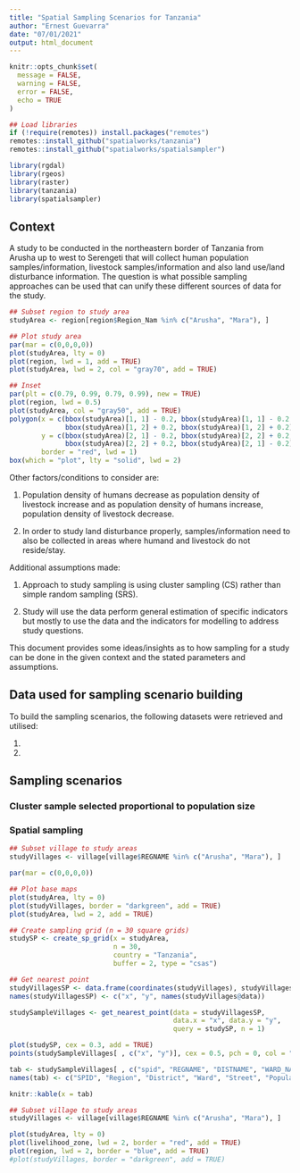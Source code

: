 ```yaml
---
title: "Spatial Sampling Scenarios for Tanzania"
author: "Ernest Guevarra"
date: "07/01/2021"
output: html_document
---
```


```r
knitr::opts_chunk$set(
  message = FALSE,
  warning = FALSE,
  error = FALSE,
  echo = TRUE
)

## Load libraries
if (!require(remotes)) install.packages("remotes")
remotes::install_github("spatialworks/tanzania")
remotes::install_github("spatialworks/spatialsampler")

library(rgdal)
library(rgeos)
library(raster)
library(tanzania)
library(spatialsampler)
```

## Context
A study to be conducted in the northeastern border of Tanzania from Arusha up to west to Serengeti that will collect human population samples/information, livestock samples/information and also land use/land disturbance information. The question is what possible sampling approaches can be used that can unify these different sources of data for the study.

```r
## Subset region to study area
studyArea <- region[region$Region_Nam %in% c("Arusha", "Mara"), ]

## Plot study area
par(mar = c(0,0,0,0))
plot(studyArea, lty = 0)
plot(region, lwd = 1, add = TRUE)
plot(studyArea, lwd = 2, col = "gray70", add = TRUE)

## Inset
par(plt = c(0.79, 0.99, 0.79, 0.99), new = TRUE)
plot(region, lwd = 0.5)
plot(studyArea, col = "gray50", add = TRUE)
polygon(x = c(bbox(studyArea)[1, 1] - 0.2, bbox(studyArea)[1, 1] - 0.2,
              bbox(studyArea)[1, 2] + 0.2, bbox(studyArea)[1, 2] + 0.2),
        y = c(bbox(studyArea)[2, 1] - 0.2, bbox(studyArea)[2, 2] + 0.2,
              bbox(studyArea)[2, 2] + 0.2, bbox(studyArea)[2, 1] - 0.2),
        border = "red", lwd = 1)
box(which = "plot", lty = "solid", lwd = 2)
```

Other factors/conditions to consider are:

1. Population density of humans decrease as population density of livestock increase and as population density of humans increase, population density of livestock decrease.

2. In order to study land disturbance properly, samples/information need to also be collected in areas where humand and livestock do not reside/stay.

Additional assumptions made:

1. Approach to study sampling is using cluster sampling (CS) rather than simple random sampling (SRS).

2. Study will use the data perform general estimation of specific indicators but mostly to use the data and the indicators for modelling to address study questions.

This document provides some ideas/insights as to how sampling for a study can be done in the given context and the stated parameters and assumptions.

## Data used for sampling scenario building

To build the sampling scenarios, the following datasets were retrieved and utilised:

1.

2. 




## Sampling scenarios

### Cluster sample selected proportional to population size

### Spatial sampling

```r
## Subset village to study areas
studyVillages <- village[village$REGNAME %in% c("Arusha", "Mara"), ]

par(mar = c(0,0,0,0))

## Plot base maps
plot(studyArea, lty = 0)
plot(studyVillages, border = "darkgreen", add = TRUE)
plot(studyArea, lwd = 2, add = TRUE)

## Create sampling grid (n = 30 square grids)
studySP <- create_sp_grid(x = studyArea, 
                          n = 30,
                          country = "Tanzania", 
                          buffer = 2, type = "csas")

## Get nearest point
studyVillagesSP <- data.frame(coordinates(studyVillages), studyVillages@data)
names(studyVillagesSP) <- c("x", "y", names(studyVillages@data))

studySampleVillages <- get_nearest_point(data = studyVillagesSP,
                                         data.x = "x", data.y = "y",
                                         query = studySP, n = 1)

plot(studySP, cex = 0.3, add = TRUE)
points(studySampleVillages[ , c("x", "y")], cex = 0.5, pch = 0, col = "blue")
```

```r
tab <- studySampleVillages[ , c("spid", "REGNAME", "DISTNAME", "WARD_NAME", "STREET", "TOTAL")]
names(tab) <- c("SPID", "Region", "District", "Ward", "Street", "Population")

knitr::kable(x = tab)
```


```r
## Subset village to study areas
studyVillages <- village[village$REGNAME %in% c("Arusha", "Mara"), ]

plot(studyArea, lty = 0)
plot(livelihood_zone, lwd = 2, border = "red", add = TRUE)
plot(region, lwd = 2, border = "blue", add = TRUE)
#plot(studyVillages, border = "darkgreen", add = TRUE)
```



